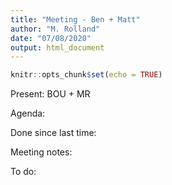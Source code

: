 ```yaml
---
title: "Meeting - Ben + Matt"
author: "M. Rolland"
date: "07/08/2020"
output: html_document
---
```


```r
knitr::opts_chunk$set(echo = TRUE)
```

Present: BOU + MR

Agenda:
  
Done since last time:

Meeting notes:

To do:


